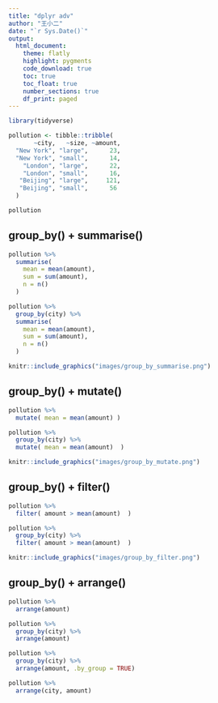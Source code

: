 ```yaml
---
title: "dplyr adv"
author: "王小二"
date: "`r Sys.Date()`"
output: 
  html_document:
    theme: flatly
    highlight: pygments
    code_download: true
    toc: true
    toc_float: true
    number_sections: true
    df_print: paged
---
```




```r
library(tidyverse)

pollution <- tibble::tribble(
       ~city,   ~size, ~amount,
  "New York", "large",      23,
  "New York", "small",      14,
    "London", "large",      22,
    "London", "small",      16,
   "Beijing", "large",     121,
   "Beijing", "small",      56
  )

pollution
```



## group_by() + summarise()
```r
pollution %>% 
  summarise(
    mean = mean(amount),
    sum = sum(amount),
    n = n()
  )
```


```r
pollution %>% 
  group_by(city) %>% 
  summarise(
    mean = mean(amount),
    sum = sum(amount),
    n = n()
  )
```


```r
knitr::include_graphics("images/group_by_summarise.png")
```



## group_by() + mutate()
```r
pollution %>% 
  mutate( mean = mean(amount) )
```


```r
pollution %>% 
  group_by(city) %>% 
  mutate( mean = mean(amount)  )
```

```r
knitr::include_graphics("images/group_by_mutate.png")
```





## group_by() + filter()
```r
pollution %>% 
  filter( amount > mean(amount)  )
```


```r
pollution %>% 
  group_by(city) %>% 
  filter( amount > mean(amount)  )
```


```r
knitr::include_graphics("images/group_by_filter.png")
```

## group_by() + arrange()

```r
pollution %>% 
  arrange(amount)
```


```r
pollution %>% 
  group_by(city) %>% 
  arrange(amount)
```

```r
pollution %>% 
  group_by(city) %>% 
  arrange(amount, .by_group = TRUE) 
```


```r
pollution %>% 
  arrange(city, amount) 
```
